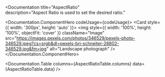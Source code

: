 
<Documentation 
  title="AspectRatio"  
  description="Aspect Ratio is used to set the desired ratio."
>
  <Documentation.ComponentHero codeUsage={codeUsage}>
    <Card style={{ width: '300px', height: 'auto' }}>
      <AspectRatio ratio="4/3">
        <img
          style={{ width: '100%', height: '100%', objectFit: 'cover' }}
          className="Image"
          src="https://images.pexels.com/photos/346529/pexels-photo-346529.jpeg?cs=srgb&dl=pexels-bri-schneiter-28802-346529.jpg&fm=jpg"
          alt="Landscape photograph"
        />
      </AspectRatio>
    </Card>
  </Documentation.ComponentHero>
  
  <Documentation.Table 
    columns={AspectRatioTable.columns} 
    data={AspectRatioTable.data} 
  />
</Documentation>